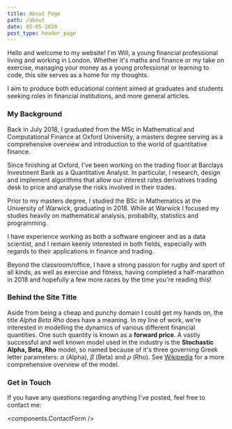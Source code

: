 ```yaml
---
title: About Page
path: /about
date: 05-05-2020
post_type: header_page
---
```


Hello and welcome to my website! I'm Will, a young financial professional living
and working in London. Whether it's maths and finance or my take on exercise,
managing your money as a young professional or learning to code, this site
serves as a home for my thoughts.

I aim to produce both educational content
aimed at graduates and students seeking roles in financial institutions, and
more general articles.

### My Background
Back in July 2018, I graduated from the MSc in Mathematical and Computational
Finance at Oxford University, a masters degree serving as a comprehensive
overview and introduction to the world of quantitative finance. 

Since finishing at Oxford, I've been working on the trading floor at Barclays
Investment Bank as a Quantitative Analyst. In particular, I research, design and
implement algorithms that allow our interest rates derivatives trading desk to
price and analyse the risks involved in their trades.

Prior to my masters degree, I studied the BSc in Mathematics at the
University of Warwick, graduating in 2018. While at Warwick I focused my studies
heavily on mathematical analysis, probabilty, statistics and programming.
 
I have experience working as both a software engineer and as a data scientist,
and I remain keenly interested in both fields, especially with regards to their
applications in finance and trading. 

Beyond the classroom/office, I have a strong passion for rugby and sport of
all kinds, as well as exercise and fitness, having completed a half-marathon
in 2018 and hopefully a few more races by the time you're reading this!

### Behind the Site Title
Aside from being a cheap and punchy domain I could get my hands on,
the title *Alpha Beta Rho* does have a meaning. In my line of work, we're
interested in modelling the dynamics of various different financial quantities.
One such quantity is known as a **forward price**. A vastly successful and well
known model used in the industry is the **Stochastic Alpha, Beta, Rho** model,
so named because of it's three governing Greek letter parameters: 
$\alpha$ (Alpha), $\beta$ (Beta) and $\rho$ (Rho).
See <a href="https://en.wikipedia.org/wiki/SABR_volatility_model">Wikipedia</a>
for a more comprehensive overview of the model.

### Get in Touch
If you have any questions regarding anything I've posted, feel free to contact
me: 

<components.ContactForm />

